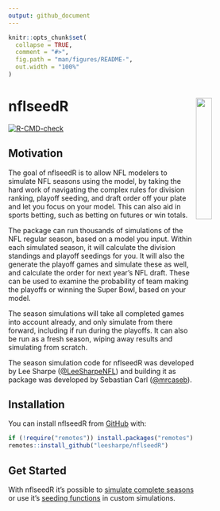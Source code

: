 ```yaml
---
output: github_document
---
```


<!-- README.md is generated from README.Rmd. Please edit that file -->

```r
knitr::opts_chunk$set(
  collapse = TRUE,
  comment = "#>",
  fig.path = "man/figures/README-",
  out.width = "100%"
)
```

# **nflseedR** <img src='man/figures/logo.png' align="right" width="25%" min-width="120px"/>

<!-- badges: start -->
[![R-CMD-check](https://github.com/leesharpe/nflseedR/workflows/R-CMD-check/badge.svg)](https://github.com/leesharpe/nflseedR/actions)
<!-- badges: end -->

## Motivation

The goal of nflseedR is to allow NFL modelers to simulate NFL seasons using
the model, by taking the hard work of navigating the complex rules for 
division ranking, playoff seeding, and draft order off your plate and let you
focus on your model. This can also aid in sports betting, such as betting
on futures or win totals.

The package can run thousands of simulations of the NFL regular season, based
on a model you input. Within each simulated season, it will calculate the division
standings and playoff seedings for you. It will also the generate the playoff games
and simulate these as well, and calculate the order for next year's NFL draft. These
can be used to examine the probability of team making the playoffs or winning the
Super Bowl, based on your model.

The season simulations will take all completed games into account already, and only
simulate from there forward, including if run during the playoffs. It can also be run
as a fresh season, wiping away results and simulating from scratch.

The season simulation code for nflseedR was developed by Lee Sharpe
([\@LeeSharpeNFL](https://twitter.com/leesharpenfl)) and building it as package was 
developed by Sebastian Carl ([\@mrcaseb](https://twitter.com/mrcaseb)).

## Installation

<!-- You can install the released version of nflseedR from [CRAN](https://CRAN.R-project.org) with: -->

<!-- ``` r -->
<!-- install.packages("nflseedR") -->
<!-- ``` -->

You can install nflseedR from [GitHub](https://github.com/) with:

``` r
if (!require("remotes")) install.packages("remotes")
remotes::install_github("leesharpe/nflseedR")
```

## Get Started

With nflseedR it's possible to [simulate complete seasons](https://nflseedr.com/articles/articles/nflsim.html) or 
use it's [seeding functions](https://nflseedr.com/articles/articles/nflseedR.html) in custom simulations.
